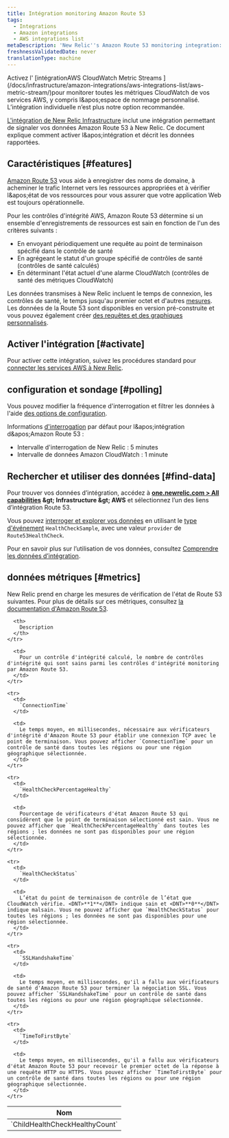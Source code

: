 ```yaml
---
title: Intégration monitoring Amazon Route 53
tags:
  - Integrations
  - Amazon integrations
  - AWS integrations list
metaDescription: 'New Relic''s Amazon Route 53 monitoring integration: how to activate it and a description of the data reported.'
freshnessValidatedDate: never
translationType: machine
---
```


<Callout variant="important">
  Activez l' [intégrationAWS CloudWatch Metric Streams ](/docs/infrastructure/amazon-integrations/aws-integrations-list/aws-metric-stream/)pour monitorer toutes les métriques CloudWatch de vos services AWS, y compris l&amp;apos;espace de nommage personnalisé. L’intégration individuelle n’est plus notre option recommandée.
</Callout>

[L'intégration de New Relic Infrastructure](/docs/infrastructure/introduction-infra-monitoring) inclut une intégration permettant de signaler vos données Amazon Route 53 à New Relic. Ce document explique comment activer l&amp;apos;intégration et décrit les données rapportées.

## Caractéristiques [#features]

[Amazon Route 53](https://aws.amazon.com/route53/) vous aide à enregistrer des noms de domaine, à acheminer le trafic Internet vers les ressources appropriées et à vérifier l&amp;apos;état de vos ressources pour vous assurer que votre application Web est toujours opérationnelle.

Pour les contrôles d'intégrité AWS, Amazon Route 53 détermine si un ensemble d'enregistrements de ressources est sain en fonction de l'un des critères suivants :

* En envoyant périodiquement une requête au point de terminaison spécifié dans le contrôle de santé
* En agrégeant le statut d'un groupe spécifié de contrôles de santé (contrôles de santé calculés)
* En déterminant l'état actuel d'une alarme CloudWatch (contrôles de santé des métriques CloudWatch)

Les données transmises à New Relic incluent le temps de connexion, les contrôles de santé, le temps jusqu'au premier octet et d'autres [mesures](#metrics). Les données de la Route 53 sont disponibles en version pré-construite <InlinePopover type="dashboards" />et vous pouvez également créer [des requêtes et des graphiques personnalisés](/docs/infrastructure/integrations-getting-started/getting-started/use-integration-data-new-relic-insights).

## Activer l'intégration [#activate]

Pour activer cette intégration, suivez les procédures standard pour [connecter les services AWS à New Relic](/docs/infrastructure/infrastructure-integrations/getting-started/connect-aws-integrations-infrastructure).

## configuration et sondage [#polling]

Vous pouvez modifier la fréquence d'interrogation et filtrer les données à l'aide [des options de configuration](/docs/integrations/new-relic-integrations/getting-started/configure-polling-frequency-data-collection-cloud-integrations).

Informations [d'interrogation](/docs/infrastructure/amazon-integrations/aws-integrations-list/aws-polling-intervals-infrastructure-integrations) par défaut pour l&amp;apos;intégration d&amp;apos;Amazon Route 53 :

* Intervalle d'interrogation de New Relic : 5 minutes
* Intervalle de données Amazon CloudWatch : 1 minute

## Rechercher et utiliser des données [#find-data]

Pour trouver vos données d’intégration, accédez à <DNT>**[one.newrelic.com &gt; All capabilities](https://one.newrelic.com/all-capabilities) &amp;gt; Infrastructure &amp;gt; AWS**</DNT> et sélectionnez l’un des liens d’intégration Route 53.

Vous pouvez [interroger et explorer vos données](/docs/using-new-relic/data/understand-data/query-new-relic-data) en utilisant le [type d'événement](/docs/data-apis/understand-data/new-relic-data-types/#event-data) `HealthCheckSample`, avec une valeur `provider` de `Route53HealthCheck`.

Pour en savoir plus sur l’utilisation de vos données, consultez [Comprendre les données d’intégration](/docs/infrastructure/integrations/find-use-infrastructure-integration-data).

## données métriques [#metrics]

New Relic prend en charge les mesures de vérification de l'état de Route 53 suivantes. Pour plus de détails sur ces métriques, consultez [la documentation d'Amazon Route 53](http://docs.aws.amazon.com/AmazonCloudWatch/latest/monitoring/r53-metricscollected_shared.html).

<table>
  <thead>
    <tr>
      <th style={{ width: "315px" }}>
        Nom
      </th>

      <th>
        Description
      </th>
    </tr>
  </thead>

  <tbody>
    <tr>
      <td>
        `ChildHealthCheckHealthyCount`
      </td>

      <td>
        Pour un contrôle d'intégrité calculé, le nombre de contrôles d'intégrité qui sont sains parmi les contrôles d'intégrité monitoring par Amazon Route 53.
      </td>
    </tr>

    <tr>
      <td>
        `ConnectionTime`
      </td>

      <td>
        Le temps moyen, en millisecondes, nécessaire aux vérificateurs d'intégrité d'Amazon Route 53 pour établir une connexion TCP avec le point de terminaison. Vous pouvez afficher `ConnectionTime` pour un contrôle de santé dans toutes les régions ou pour une région géographique sélectionnée.
      </td>
    </tr>

    <tr>
      <td>
        `HealthCheckPercentageHealthy`
      </td>

      <td>
        Pourcentage de vérificateurs d'état Amazon Route 53 qui considèrent que le point de terminaison sélectionné est sain. Vous ne pouvez afficher que `HealthCheckPercentageHealthy` dans toutes les régions ; les données ne sont pas disponibles pour une région sélectionnée.
      </td>
    </tr>

    <tr>
      <td>
        `HealthCheckStatus`
      </td>

      <td>
        L’état du point de terminaison de contrôle de l’état que CloudWatch vérifie. <DNT>**1**</DNT> indique sain et <DNT>**0**</DNT> indique malsain. Vous ne pouvez afficher que `HealthCheckStatus` pour toutes les régions ; les données ne sont pas disponibles pour une région sélectionnée.
      </td>
    </tr>

    <tr>
      <td>
        `SSLHandshakeTime`
      </td>

      <td>
        Le temps moyen, en millisecondes, qu'il a fallu aux vérificateurs de santé d'Amazon Route 53 pour terminer la négociation SSL. Vous pouvez afficher `SSLHandshakeTime` pour un contrôle de santé dans toutes les régions ou pour une région géographique sélectionnée.
      </td>
    </tr>

    <tr>
      <td>
        `TimeToFirstByte`
      </td>

      <td>
        Le temps moyen, en millisecondes, qu'il a fallu aux vérificateurs d'état Amazon Route 53 pour recevoir le premier octet de la réponse à une requête HTTP ou HTTPS. Vous pouvez afficher `TimeToFirstByte` pour un contrôle de santé dans toutes les régions ou pour une région géographique sélectionnée.
      </td>
    </tr>
  </tbody>
</table>